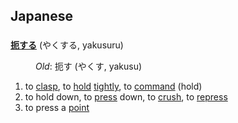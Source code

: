 ==Japanese==
==={{t3verb}}===
'''[[扼]]する''' (やくする, yakusuru)
: ''Old'': 扼す (やくす, yakusu)

# to [[clasp]], to [[hold]] [[tightly]], to [[command]] (hold)
# to hold down, to [[press]] down, to [[crush]], to [[repress]]
# to press a [[point]]
